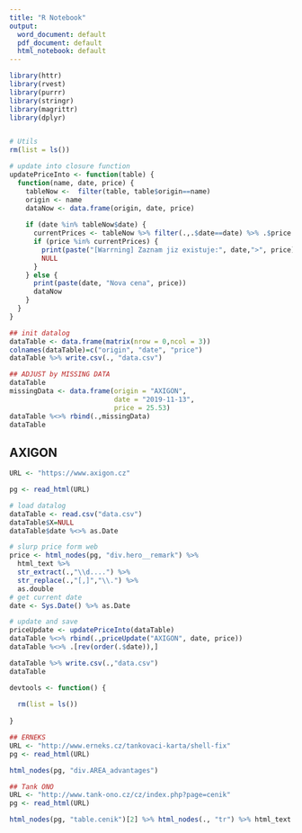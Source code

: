 ```yaml
---
title: "R Notebook"
output:
  word_document: default
  pdf_document: default
  html_notebook: default
---
```


```r
library(httr)
library(rvest)
library(purrr)
library(stringr)
library(magrittr)
library(dplyr)


# Utils
rm(list = ls())

# update into closure function
updatePriceInto <- function(table) {
  function(name, date, price) {
    tableNow <-  filter(table, table$origin==name)
    origin <- name
    dataNow <- data.frame(origin, date, price)
    
    if (date %in% tableNow$date) { 
      currentPrices <- tableNow %>% filter(.,.$date==date) %>% .$price
      if (price %in% currentPrices) {
        print(paste("[Warrning] Zaznam jiz existuje:", date,">", price))
        NULL
      }
    } else {
      print(paste(date, "Nova cena", price))
      dataNow
    } 
  } 
}
```

```r
## init datalog
dataTable <- data.frame(matrix(nrow = 0,ncol = 3))
colnames(dataTable)=c("origin", "date", "price")
dataTable %>% write.csv(., "data.csv")
```

```r
## ADJUST by MISSING DATA 
dataTable
missingData <- data.frame(origin = "AXIGON",
                          date = "2019-11-13",
                          price = 25.53)
dataTable %<>% rbind(.,missingData)
dataTable

```

## AXIGON
```r
URL <- "https://www.axigon.cz"

pg <- read_html(URL)

# load datalog
dataTable <- read.csv("data.csv")
dataTable$X=NULL
dataTable$date %<>% as.Date

# slurp price form web
price <- html_nodes(pg, "div.hero__remark") %>%
  html_text %>%
  str_extract(.,"\\d....") %>%
  str_replace(.,"[,]","\\.") %>% 
  as.double
# get current date
date <- Sys.Date() %>% as.Date

# update and save
priceUpdate <- updatePriceInto(dataTable)
dataTable %<>% rbind(.,priceUpdate("AXIGON", date, price))
dataTable %<>% .[rev(order(.$date)),]

dataTable %>% write.csv(.,"data.csv")
dataTable


```

```r
devtools <- function() {
  
  rm(list = ls())
  
}
```


```r
## ERNEKS
URL <- "http://www.erneks.cz/tankovaci-karta/shell-fix"
pg <- read_html(URL)

html_nodes(pg, "div.AREA_advantages")
```

```r
## Tank ONO
URL <- "http://www.tank-ono.cz/cz/index.php?page=cenik"
pg <- read_html(URL)

html_nodes(pg, "table.cenik")[2] %>% html_nodes(., "tr") %>% html_text %>% .[4]
```

